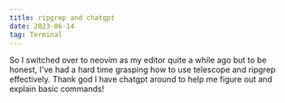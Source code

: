 ```yaml
---
title: ripgrep and chatgpt
date: 2023-06-14
tag: Terminal
---
```


So I switched over to neovim as my editor quite a while ago but to be honest,
I've had a hard time grasping how to use telescope and ripgrep effectively.
Thank god I have chatgpt around to help me figure out and explain basic
commands!
